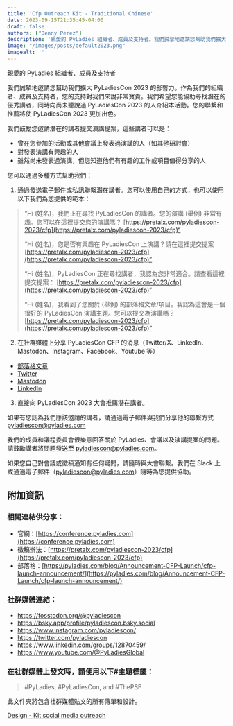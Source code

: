 ```yaml
---
title: 'Cfp Outreach Kit - Traditional Chinese'
date: 2023-09-15T21:35:45-04:00
draft: false
authors: ["Denny Perez"]
description: '親愛的 PyLadies 組織者、成員及支持者。我們誠摯地邀請您幫助我們擴大 PyLadiesCon 2023 的影響力。作為我們的組織者、成員及支持者，您的支持對我們來說非常寶貴。我們希望您能協助尋找潛在的優秀講者，同時向尚未聽說過 PyLadiesCon 2023 的人介紹本活動。您的聯繫和推薦將使 PyLadiesCon 2023 更加出色。'
image: "/images/posts/default2023.png"
imagealt: ''
---
```


親愛的 PyLadies 組織者、成員及支持者

我們誠摯地邀請您幫助我們擴大 PyLadiesCon 2023 的影響力。作為我們的組織者、成員及支持者，您的支持對我們來說非常寶貴。我們希望您能協助尋找潛在的優秀講者，同時向尚未聽說過 PyLadiesCon 2023 的人介紹本活動。您的聯繫和推薦將使 PyLadiesCon 2023 更加出色。

我們鼓勵您邀請潛在的講者提交演講提案，這些講者可以是：

- 曾在您參加的活動或其他會議上發表過演講的人（如其他研討會）
- 對發表演講有興趣的人
- 雖然尚未發表過演講，但您知道他們有有趣的工作或項目值得分享的人

您可以通過多種方式幫助我們：

1. 通過發送電子郵件或私訊聯繫潛在講者。您可以使用自己的方式，也可以使用以下我們為您提供的範本：

> “Hi (姓名)，我們正在尋找 PyLadiesCon 的講者。您的演講 (舉例) 非常有趣。您可以在這裡提交您的演講嗎？
> [https://pretalx.com/pyladiescon-2023/cfp](https://pretalx.com/pyladiescon-2023/cfp)“
>
> “Hi (姓名)，您是否有興趣在 PyLadiesCon 上演講？請在這裡提交提案
> [https://pretalx.com/pyladiescon-2023/cfp](https://pretalx.com/pyladiescon-2023/cfp)”
>
> “Hi (姓名)，PyLadiesCon 正在尋找講者，我認為您非常適合。請查看這裡提交提案：
> [https://pretalx.com/pyladiescon-2023/cfp](https://pretalx.com/pyladiescon-2023/cfp)”
>
> “Hi (姓名)，我看到了您關於 (舉例) 的部落格文章/項目。我認為這會是一個很好的 PyLadiesCon 演講主題。您可以提交為演講嗎？
> [https://pretalx.com/pyladiescon-2023/cfp](https://pretalx.com/pyladiescon-2023/cfp)”

2. 在社群媒體上分享 PyLadiesCon CFP 的消息（Twitter/X、LinkedIn、Mastodon、Instagram、Facebook、Youtube 等）

- [部落格文章](https://pyladies.com/blog/Announcement-CFP-Launch/cfp-launch-announcement/)
- [Twitter](https://twitter.com/pyladiescon/status/1689681818591666177)
- [Mastodon](https://fosstodon.org/@pyladiescon/110866389133560784)
- [LinkedIn](https://www.linkedin.com/feed/update/urn:li:activity:7095449927098478592?utm_source=share&utm_medium=member_desktop)

3. 直接向 PyLadiesCon 2023 大會推薦潛在講者。

如果有您認為我們應該邀請的講者，請通過電子郵件與我們分享他的聯繫方式 [pyladiescon@pyladies.com](mailto:pyladiescon@pyladies.com)

我們的成員和議程委員會很樂意回答關於 PyLadies、會議以及演講提案的問題。請鼓勵講者將問題發送至 [pyladiescon@pyladies.com](mailto:pyladiescon@pyladies.com)。

如果您自己對會議或徵稿通知有任何疑問，請隨時與大會聯繫。我們在 Slack 上或通過電子郵件（[pyladiescon@pyladies.com](mailto:pyladiescon@pyladies.com)）隨時為您提供協助。

## 附加資訊

### 相關連結供分享：

* 官網：[https://conference.pyladies.com](https://conference.pyladies.com)
* 徵稿辦法：[https://pretalx.com/pyladiescon-2023/cfp](https://pretalx.com/pyladiescon-2023/cfp)
* 部落格：[https://pyladies.com/blog/Announcement-CFP-Launch/cfp-launch-announcement/](https://pyladies.com/blog/Announcement-CFP-Launch/cfp-launch-announcement/)

### 社群媒體連結：

- https://fosstodon.org/@pyladiescon
- https://bsky.app/profile/pyladiescon.bsky.social
- https://www.instagram.com/pyladiescon/
- https://twitter.com/pyladiescon
- https://www.linkedin.com/groups/12870459/
- https://www.youtube.com/@PyLadiesGlobal

### 在社群媒體上發文時，請使用以下#主題標籤：

> \#PyLadies, \#PyLadiesCon, and \#ThePSF

此文件夾將包含社群媒體貼文的所有傳單和設計。

[Design - Kit social media outreach](https://drive.google.com/drive/folders/1z6mkV1lp4pdxej3c3btlpwBaVLIwALPU?usp=sharing)
